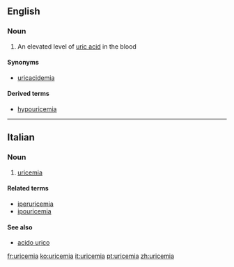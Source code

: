 ==English==

===Noun===
{{en-noun|-}}

# {{context|medicine|lang=en}} An elevated level of [[uric acid]] in the blood

====Synonyms====
*[[uricacidemia]]

====Derived terms====
*[[hypouricemia]]

----
==Italian==
===Noun===
{{it-noun|f}}

# {{context|pathology|lang=it}} [[#English|uricemia]]

====Related terms====
*[[iperuricemia]]
*[[ipouricemia]]

====See also====
*[[acido urico]]

[[fr:uricemia]]
[[ko:uricemia]]
[[it:uricemia]]
[[pt:uricemia]]
[[zh:uricemia]]